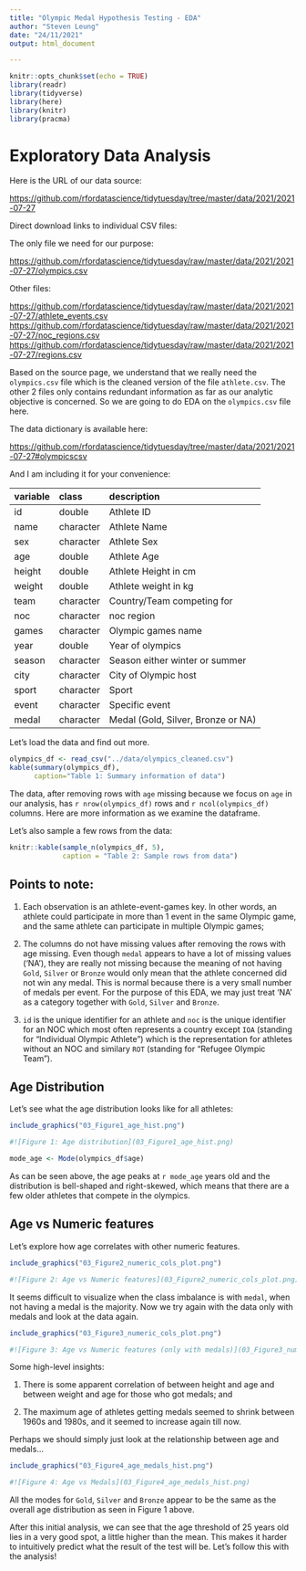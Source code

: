 ```yaml
---
title: "Olympic Medal Hypothesis Testing - EDA"
author: "Steven Leung"
date: "24/11/2021"
output: html_document

---
```


```r

knitr::opts_chunk$set(echo = TRUE)
library(readr)
library(tidyverse)
library(here)
library(knitr)
library(pracma)
```

# Exploratory Data Analysis

\label{sec:EDA}

Here is the URL of our data source:

<https://github.com/rfordatascience/tidytuesday/tree/master/data/2021/2021-07-27>

Direct download links to individual CSV files:

The only file we need for our purpose:

<https://github.com/rfordatascience/tidytuesday/raw/master/data/2021/2021-07-27/olympics.csv>

Other files:

<https://github.com/rfordatascience/tidytuesday/raw/master/data/2021/2021-07-27/athlete_events.csv> <https://github.com/rfordatascience/tidytuesday/raw/master/data/2021/2021-07-27/noc_regions.csv> <https://github.com/rfordatascience/tidytuesday/raw/master/data/2021/2021-07-27/regions.csv>

Based on the source page, we understand that we really need the `olympics.csv` file which is the cleaned version of the file `athlete.csv`. The other 2 files only contains redundant information as far as our analytic objective is concerned. So we are going to do EDA on the `olympics.csv` file here.

The data dictionary is available here:

<https://github.com/rfordatascience/tidytuesday/tree/master/data/2021/2021-07-27#olympicscsv>

And I am including it for your convenience:

| variable | class     | description                        |
|:---------|:----------|:-----------------------------------|
| id       | double    | Athlete ID                         |
| name     | character | Athlete Name                       |
| sex      | character | Athlete Sex                        |
| age      | double    | Athlete Age                        |
| height   | double    | Athlete Height in cm               |
| weight   | double    | Athlete weight in kg               |
| team     | character | Country/Team competing for         |
| noc      | character | noc region                         |
| games    | character | Olympic games name                 |
| year     | double    | Year of olympics                   |
| season   | character | Season either winter or summer     |
| city     | character | City of Olympic host               |
| sport    | character | Sport                              |
| event    | character | Specific event                     |
| medal    | character | Medal (Gold, Silver, Bronze or NA) |

Let's load the data and find out more.

```r
olympics_df <- read_csv("../data/olympics_cleaned.csv")
kable(summary(olympics_df),
      caption="Table 1: Summary information of data")
```



The data, after removing rows with `age` missing because we focus on `age` in our analysis, has `r nrow(olympics_df)` rows and `r ncol(olympics_df)` columns.  Here are more information as we examine the dataframe.

Let's also sample a few rows from the data:

```r
knitr::kable(sample_n(olympics_df, 5),
             caption = "Table 2: Sample rows from data")
```

## Points to note:

1. Each observation is an athlete-event-games key.  In other words, an athlete could participate in more than 1 event in the same Olympic game, and the same athlete can participate in multiple Olympic games;

2. The columns do not have missing values after removing the rows with age missing.  Even though `medal` appears to have a lot of missing values ('NA'), they are really not missing because the meaning of not having `Gold`, `Silver` or `Bronze` would only mean that the athlete concerned did not win any medal.  This is normal because there is a very small number of medals per event.  For the purpose of this EDA, we may just treat 'NA' as a category together with `Gold`, `Silver` and `Bronze`.

3. `id` is the unique identifier for an athlete and `noc` is the unique identifier for an NOC which most often represents a country except `IOA` (standing for "Individual Olympic Athlete") which is the representation for athletes without an NOC and similary `ROT` (standing for "Refugee Olympic Team").

## Age Distribution

Let's see what the age distribution looks like for all athletes:

```r
include_graphics("03_Figure1_age_hist.png")

#![Figure 1: Age distribution](03_Figure1_age_hist.png)
```

```r
mode_age <- Mode(olympics_df$age)
```

As can be seen above, the age peaks at `r mode_age` years old and the distribution is bell-shaped and right-skewed, which means that there are a few older athletes that compete in the olympics.

## Age vs Numeric features

Let's explore how age correlates with other numeric features.


```r
include_graphics("03_Figure2_numeric_cols_plot.png")

#![Figure 2: Age vs Numeric features](03_Figure2_numeric_cols_plot.png)
```

It seems difficult to visualize when the class imbalance is with `medal`, when not having a medal is the majority.  Now we try again with the data only with medals and look at the data again.

```r
include_graphics("03_Figure3_numeric_cols_plot.png")

#![Figure 3: Age vs Numeric features (only with medals)](03_Figure3_numeric_cols_plot.png)
```

Some high-level insights:

1. There is some apparent correlation of between height and age and between weight and age for those who got medals; and

2. The maximum age of athletes getting medals seemed to shrink between 1960s and 1980s, and it seemed to increase again till now.

Perhaps we should simply just look at the relationship between age and medals...

```r
include_graphics("03_Figure4_age_medals_hist.png")

#![Figure 4: Age vs Medals](03_Figure4_age_medals_hist.png)
```

All the modes for `Gold`, `Silver` and `Bronze` appear to be the same as the overall age distribution as seen in Figure 1 above.

After this initial analysis, we can see that the age threshold of 25 years old lies in a very good spot, a little higher than the mean. This makes it harder to intuitively predict what the result of the test will be. Let's follow this with the analysis!

